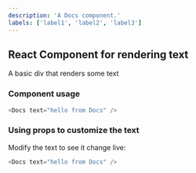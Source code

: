 ```yaml
---
description: 'A Docs component.'
labels: ['label1', 'label2', 'label3']
---
```



## React Component for rendering text

A basic div that renders some text

### Component usage
```js
<Docs text="hello from Docs" />
```

### Using props to customize the text

Modify the text to see it change live:
```js live
<Docs text="hello from Docs" />
```
